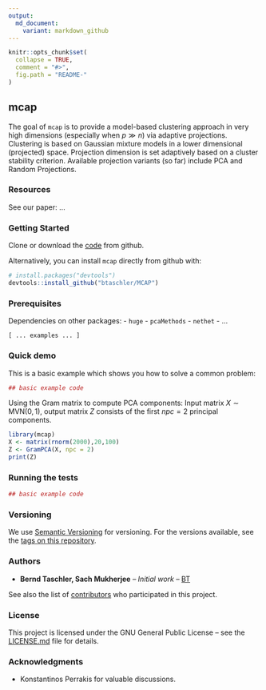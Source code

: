 ```yaml
---
output: 
  md_document:
    variant: markdown_github
---
```


<!-- README.md is generated from README.Rmd. Please edit that file -->

```r
knitr::opts_chunk$set(
  collapse = TRUE,
  comment = "#>",
  fig.path = "README-"
)
```

## mcap

The goal of `mcap` is to provide a model-based clustering approach in very high 
dimensions (especially when $p \gg n$) via adaptive projections.
Clustering is based on Gaussian mixture models in a lower dimensional (projected) space.
Projection dimension is set adaptively based on a cluster stability criterion.
Available projection variants (so far) include PCA and Random Projections.

### Resources
See our paper: ...


### Getting Started
Clone or download the [code](https://github.com/btaschler/MCAP) from github.

Alternatively, you can install `mcap` directly from github with:

```r
# install.packages("devtools")
devtools::install_github("btaschler/MCAP")
```


### Prerequisites

Dependencies on other packages:
- `huge`
- `pcaMethods`
- `nethet`
- ...


```
[ ... examples ... ]
```


### Quick demo

This is a basic example which shows you how to solve a common problem:

```r
## basic example code
```


Using the Gram matrix to compute PCA components: Input matrix $X \sim \text{MVN}(0,1)$, 
output matrix $Z$ consists of the first $npc = 2$ principal components.
```r
library(mcap)
X <- matrix(rnorm(2000),20,100)
Z <- GramPCA(X, npc = 2)
print(Z)
```



### Running the tests
```r
## basic example code
```


### Versioning

We use [Semantic Versioning](http://semver.org/) for versioning. For the versions available, see the [tags on this repository](https://github.com/btaschler/MCAP/releases). 


### Authors

* **Bernd Taschler, Sach Mukherjee** -- *Initial work* -- [BT](https://github.com/btaschler)

See also the list of [contributors](https://github.com/btaschler/MCAP/graphs/contributors) who participated in this project.


### License

This project is licensed under the GNU General Public License -- see the [LICENSE.md](LICENSE.md) file for details.


### Acknowledgments

* Konstantinos Perrakis for valuable discussions.


